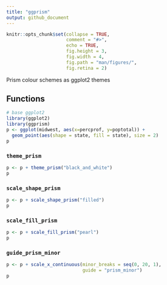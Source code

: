 ```yaml
---
title: "ggprism"
output: github_document
---
```


<!-- README.md is generated from README.Rmd. Please edit that file -->

```r
knitr::opts_chunk$set(collapse = TRUE,
                      comment = "#>", 
                      echo = TRUE, 
                      fig.height = 3,
                      fig.width = 4,
                      fig.path = "man/figures/",
                      fig.retina = 2)
```

Prism colour schemes as ggplot2 themes

## Functions

```r
# base ggplot2
library(ggplot2)
library(ggprism)
p <- ggplot(midwest, aes(x=percprof, y=poptotal)) +
  geom_point(aes(shape = state, fill = state), size = 2)
p
```


### `theme_prism`

```r
p <- p + theme_prism("black_and_white")
p
```

### `scale_shape_prism`

```r
p <- p + scale_shape_prism("filled")
p
```


### `scale_fill_prism`

```r
p <- p + scale_fill_prism("pearl")
p
```


### `guide_prism_minor`

```r
p <- p + scale_x_continuous(minor_breaks = seq(0, 20, 1), 
                            guide = "prism_minor")
p
```

